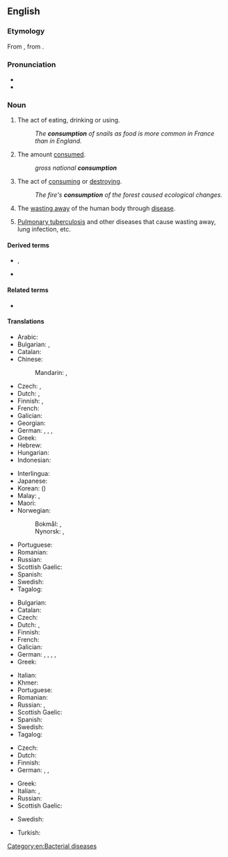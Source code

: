 ==English==
{{wikipedia}}

===Etymology===
From {{etyl|fro|en}} {{m|fro|consumpcion}}, from {{etyl|la|en}} {{m|la|consumptio}}.

===Pronunciation===
* {{IPA|/kənˈsʌmp.ʃən/|lang=en}}
* {{audio|en-us-consumption.ogg|Audio (US)|lang=en}}

===Noun===
{{en-noun|-|s}}

# The act of eating, drinking or using.
#: ''The '''consumption''' of snails as food is more common in France than in England.''
# The amount [[consume]]d.
#: ''gross national '''consumption'''''
# The act of [[consume|consuming]] or [[destroy]]ing.
#: ''The fire's '''consumption''' of the forest caused ecological changes.''
# {{lb|en|pathology}} The [[waste away|wasting away]] of the human body through [[disease]].
# {{senseid|en|TB}}{{lb|en|pathology|dated}} [[pulmonary tuberculosis|Pulmonary tuberculosis]] and other diseases that cause wasting away, lung infection, etc.

====Derived terms====
* {{l|en|autoconsumption}}, {{l|en|self-consumption}}
* {{l|en|conspicuous consumption}}

====Related terms====
* {{l|en|consumer}}

====Translations====
{{trans-top|the act of consuming something}}
* Arabic: {{t|ar|اِسْتِهْلَاك|m}}
* Bulgarian: {{t+|bg|консумиране|f}}, {{t+|bg|изразходване|n}}
* Catalan: {{t+|ca|consum|m}}
* Chinese:
*: Mandarin: {{t+|cmn|消費|sc=Hani}}, {{t+|cmn|消费|tr=xiāofèi|sc=Hani}}
* Czech: {{t+|cs|spotřeba|f}}, {{t|cs|zničení|n}}
* Dutch: {{t+|nl|consumptie|f}}, {{t+|nl|verbruik|n}}
* Finnish: {{t+|fi|kuluttaminen}}, {{t+|fi|kulutus}}
* French: {{t+|fr|consommation}}
* Galician: {{t|gl|consumo|m}}
* Georgian: {{t|ka|მოხმარება|sc=Geor}}
* German: {{t+|de|Konsum|m}}, {{t+|de|Verzehr|m}}, {{t+|de|Verbrauch|m}}, {{t+|de|Aufnahme|f}}
* Greek: {{t+|el|κατανάλωση|f|sc=Grek}}
* Hebrew: {{t+|he|צריכה|tr=tzrikha|f}} {{qualifier|act of consuming goods}}
* Hungarian: {{t+|hu|fogyasztás}}
* Indonesian: {{t+|id|konsumsi}}
{{trans-mid}}
* Interlingua: {{t|ia|consumo}}
* Japanese: {{t+|ja|消費|tr=しょうひ, shōhi}}
* Korean: {{t+|ko|소비}} ({{t+|ko|消費}})
* Malay: {{t|ms|penggunaan}}, {{t|ms|konsumsi}}
* Maori: {{t|mi|whakahemonga}}
* Norwegian:
*: Bokmål: {{t|nb|forbruk|n}}, {{t|nb|konsum|n}}
*: Nynorsk: {{t|nn|forbruk|n}}, {{t|nn|konsum|n}}
* Portuguese: {{t+|pt|consumo|m}}
* Romanian: {{t+|ro|consum|n}}
* Russian: {{t+|ru|потребле́ние|n}}
* Scottish Gaelic: {{t|gd|caitheamh|f}}
* Spanish: {{t+|es|consumo|m}}
* Swedish: {{t+|sv|konsumtion|c}}
* Tagalog: {{t|tl|pananaid}}
{{trans-bottom}}

{{trans-top|the amount consumed}}
* Bulgarian: {{t+|bg|консумация|f}}
* Catalan: {{t+|ca|consum|m}}
* Czech: {{t+|cs|spotřeba|f}}
* Dutch: {{t+|nl|consumptie|f}}, {{t+|nl|verbruik|n}}
* Finnish: {{t+|fi|kulutus}}
* French: {{t+|fr|consommation|f}}
* Galician: {{t|gl|consumo|m}}
* German: {{t+|de|Verbrauch|m}}, {{t|de|Verbrauchswert|m}}, {{t+|de|Verzehr|m}}, {{t+|de|Konsum|m}}, {{t+|de|Bedarf|f}}
* Greek: {{t+|el|κατανάλωση|f|sc=Grek}}
{{trans-mid}}
* Italian: {{t+|it|consumo|m}}
* Khmer: {{t|km|បម្រើបម្រាស់|tr=bom rer bom ras|sc=Khmr}}
* Portuguese: {{t+|pt|consumo|m}}
* Romanian: {{t+|ro|consum|n}}
* Russian: {{t+|ru|потребле́ние|n}}, {{t+|ru|расхо́д|m}}
* Scottish Gaelic: {{t|gd|caitheamh|f}}
* Spanish: {{t+|es|consumo|m}}
* Swedish: {{t+|sv|konsumtion|c}}
* Tagalog: {{t|tl|pananaid}}
{{trans-bottom}}

{{trans-top|wasting-away of the human body through disease}}
* Czech: {{t+|cs|úbytě|f-p}}
* Dutch: {{t+|nl|wegteren|n}}
* Finnish: {{t|fi|riutuminen}}
* German: {{t+|de|Auszehrung|f}}, {{t+|de|Konsumption|f}}, {{t|de|Konsumtion|f}}
{{trans-mid}}
* Greek: {{t+|el|φθίση|f|sc=Grek}}
* Italian: {{t+|it|consunzione|f}}, {{t|it|deperimento|m}}
* Russian: {{t+|ru|истоще́ние|n}}
* Scottish Gaelic: {{t|gd|caitheamh|f}}
{{trans-bottom}}

{{trans-see|pulmonary tuberculosis}}

{{checktrans-top}}
* Swedish: {{t+check|sv|förtäring}}
{{trans-mid}}
* Turkish: {{t+check|tr|yoğaltım}}
{{trans-bottom}}

[[Category:en:Bacterial diseases]]